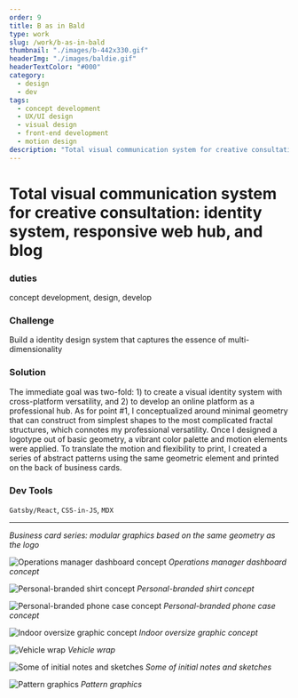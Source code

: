 ```yaml
---
order: 9
title: B as in Bald
type: work
slug: /work/b-as-in-bald
thumbnail: "./images/b-442x330.gif"
headerImg: "./images/baldie.gif"
headerTextColor: "#000"
category:
  - design
  - dev
tags:
  - concept development
  - UX/UI design
  - visual design
  - front-end development
  - motion design
description: "Total visual communication system for creative consultation: identity system, responsive web hub, and blog"
---
```



# Total visual communication system for creative consultation: identity system, responsive web hub, and blog

<section class="portfolioDetail">

### duties

concept development, design, develop

</section>

<section class="portfolioDetail">

### Challenge

Build a identity design system that captures the essence of multi-dimensionality

</section>

<section class="portfolioDetail">

### Solution

The immediate goal was two-fold: 1) to create a visual identity system with cross-platform versatility, and 2) to develop an online platform as a professional hub. As for point #1, I conceptualized around minimal geometry that can construct from simplest shapes to the most complicated fractal structures, which connotes my professional versatility. Once I designed a logotype out of basic geometry, a vibrant color palette and motion elements were applied. To translate the motion and flexibility to print, I created a series of abstract patterns using the same geometric element and printed on the back of business cards.

</section>

<section class="portfolioDetail">

### Dev Tools

`Gatsby/React`, `CSS-in-JS`, `MDX`

</section>

<ButtonContainer>
  <SimpleButton
    cta="GitHub Profile"
    link="https://github.com/baadaa/"
    color="var(--yellow500)"
  />
  <SimpleButton
    cta="GitHub Repo of this site"
    link="https://github.com/baadaa/b-as-in-bald/"
    color="var(--green500)"
  />
</ButtonContainer>

---

<EmbedVideo
  videoChannel="vimeo"
  aspectRatioPadding="56.34"
  videoId="234397284"
/>

_Business card series: modular graphics based on the same geometry as the logo_

![Operations manager dashboard concept](./images/b-dashboard.png)
_Operations manager dashboard concept_

![Personal-branded shirt concept](./images/b-shirt.jpg)
_Personal-branded shirt concept_

![Personal-branded phone case concept](./images/b-phone-case.jpg)
_Personal-branded phone case concept_

![Indoor oversize graphic concept](./images/b-office.jpg)
_Indoor oversize graphic concept_

![Vehicle wrap](./images/b-car_3.jpg)
_Vehicle wrap_

![Some of initial notes and sketches](./images/b-sketches.jpg)
_Some of initial notes and sketches_

![Pattern graphics](./images/b-pattern.gif)
_Pattern graphics_

